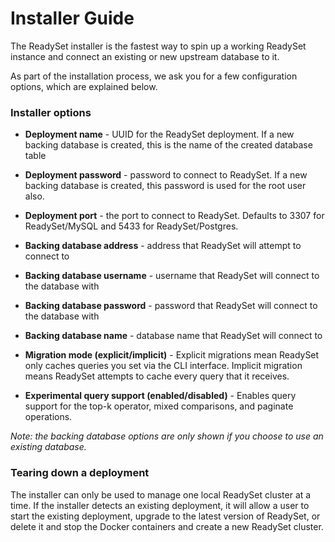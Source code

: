 # Installer Guide

The ReadySet installer is the fastest way to spin up a working ReadySet instance and connect an existing or new upstream database to it. 

As part of the installation process, we ask you for a few configuration options, which are explained below.

### Installer options
- **Deployment name** - UUID for the ReadySet deployment. If a new backing database is created, this is the name of the created database table
- **Deployment password** - password to connect to ReadySet. If a new backing database is created,  this password is used for the root user also.
- **Deployment port** - the port to connect to ReadySet. Defaults to 3307 for ReadySet/MySQL and 5433 for ReadySet/Postgres.
- **Backing database address** - address that ReadySet will attempt to connect to
- **Backing database username** - username that ReadySet will connect to the database with
- **Backing database password** - password that ReadySet will connect to the database with
- **Backing database name** - database name that ReadySet will connect to

- **Migration mode (explicit/implicit)** - Explicit migrations mean ReadySet only caches queries you set via the CLI interface. Implicit migration means ReadySet attempts to cache every query that it receives. 
- **Experimental query support (enabled/disabled)** - Enables query support for the top-k operator, mixed comparisons, and paginate operations.

*Note: the backing database options are only shown if you choose to use an existing database.*

### Tearing down a deployment
The installer can only be used to manage one local ReadySet cluster at a time. If the installer detects an existing deployment, it will allow a user to start the existing deployment, upgrade to the latest version of ReadySet, or delete it and stop the Docker containers and create a new ReadySet cluster.